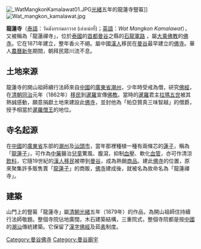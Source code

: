 [[File:_WatMangkonKamalawat01.JPG|right]][[光緒|光緒]]五年的龍蓮寺豎匾]]
[[File:Wat_mangkon_kamalawat.jpg|right]]

'''龍蓮寺'''（[[泰語|泰語]]：วัดมังกรกมลาวาส (เล่งเน่ยยี่)；[[英語|英語]]：''Wat Mangkon Kamalawat''），又被稱為「龍蓮禪寺」，位於[[泰國|泰國]]的[[首都|首都]][[曼谷|曼谷]]之縣的[[石龍軍路|石龍軍路]] ，屬[[大乘佛教|大乘佛教]]的[[佛寺|佛寺]]。它在1871年建立，整年香火不絕。屬中國[[漢人|漢人]]移民在[[曼谷|曼谷]]最早建立的[[佛寺|佛寺]]。華人[[農曆新年|農曆新年]]期間，朝拜民眾川流不息。

== 土地來源 ==
龍蓮寺的開山祖師續行法師來自[[中國|中國]]的[[廣東省|廣東省]][[潮州|潮州]]，少年時受戒為僧，研究[[佛經|佛經]]，在[[清朝|清朝]][[同治|同治]]元年（1862年）[[移民|移民]]到[[暹羅|暹羅]]宣傳[[佛教|佛教]]。當時的[[暹羅|暹羅]]君主[[拉瑪五世|拉瑪五世]]被其熱誠感動，願意捐獻土地來建設此[[佛寺|佛寺]]，並封他為「帕亞贊真三味智越」的僧爵，授予相當於[[暹羅|暹羅]][[僧王|僧王]]的地位。

== 寺名起源 ==
在[[中國|中國]]的[[廣東省|廣東省]]东部的[[潮州|潮州]]及[[汕頭市|汕頭市]]，當年那裡種植一種有兩條芯的[[蓮子|蓮子]]，稱為「[[龍蓮子|龍蓮子]]」，可作為[[中藥|中藥]]醫治[[兒童|兒童]]驚風、腹瀉，抑制[[血壓|血壓]]、軟化[[血管|血管]]，亦可作清涼[[飲料|飲料]]，它隨19世紀的[[漢人|漢人]][[移民|移民]]被帶到[[曼谷|曼谷]]，成為熱銷[[商品|商品]]。建此[[佛寺|佛寺]]的位置，原來聚集許多販售賣「[[龍蓮子|龍蓮子]]」的商販，[[佛寺|佛寺]]建成後，就被名為故命名為「龍蓮禪寺」。

== 建築 ==
山門上的豎匾「龍蓮寺」屬[[清朝|清朝]][[光緒|光緒]]五年（1879年）的作品，為開山祖師住持續行法師敬題。整個寺院佔地廣闊，木石建築結構，三重院式，整個寺院都是按[[中國|中國]]的[[潮汕|潮汕]]傳統建築。它保留了[[漢字|漢字]][[佛經|佛經]]及茹[[素|素]]制度。
{{coord|13|44|37|N|100|30|35|E|type:landmark_region:TH|display=title}}
[[Category:曼谷佛寺|Category:曼谷佛寺]]
[[Category:曼谷廟宇|Category:曼谷廟宇]]